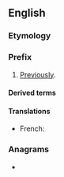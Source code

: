 {{also|afore|aforé|a-fore}}
==English==

===Etymology===
{{prefix|en|a|fore-}}

===Prefix===
{{en-prefix}}

# [[previously|Previously]].

====Derived terms====
{{prefixsee|en}}

====Translations====
{{trans-top|}}
{{trans-mid}}
* French: {{t+|fr|sus-}}
{{trans-bottom}}

===Anagrams===
* {{anagrams|en|a=aefor|e-fora}}